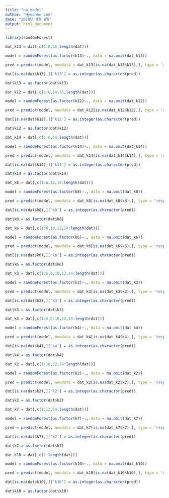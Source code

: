 ```yaml
---
title: "na_model"
author: "Hyeonho Lee"
date: "2018년 9월 8일"
output: html_document
---
```



```r
library(randomForest)
```

```r
dat_k13 = dat[,c(1:6,15,length(dat))]

model = randomForest(as.factor(k13)~., data = na.omit(dat_k13))

pred = predict(model, newdata = dat_k13[is.na(dat_k13$k13),], type = 'response')

dat[is.na(dat$k13),]['k13'] = as.integer(as.character(pred))

dat$k13 = as.factor(dat$k13)
```

```r
dat_k12 = dat[,c(1:6,14,15,length(dat))]

model = randomForest(as.factor(k12)~., data = na.omit(dat_k12))

pred = predict(model, newdata = dat_k12[is.na(dat_k12$k12),], type = 'response')

dat[is.na(dat$k12),]['k12'] = as.integer(as.character(pred))

dat$k12 = as.factor(dat$k12)
```

```r
dat_k14 = dat[,c(1:6,14:length(dat))]

model = randomForest(as.factor(k14)~., data = na.omit(dat_k14))

pred = predict(model, newdata = dat_k14[is.na(dat_k14$k14),], type = 'response')

dat[is.na(dat$k14),]['k14'] = as.integer(as.character(pred))

dat$k14 = as.factor(dat$k14)
```

```r
dat_k8 = dat[,c(1:6,12,14:length(dat))]

model = randomForest(as.factor(k8)~., data = na.omit(dat_k8))

pred = predict(model, newdata = dat_k8[is.na(dat_k8$k8),], type = 'response')

dat[is.na(dat$k8),]['k8'] = as.integer(as.character(pred))

dat$k8 = as.factor(dat$k8)
```

```r
dat_k6 = dat[,c(1:6,10,12,14:length(dat))]

model = randomForest(as.factor(k6)~., data = na.omit(dat_k6))

pred = predict(model, newdata = dat_k6[is.na(dat_k6$k6),], type = 'response')

dat[is.na(dat$k6),]['k6'] = as.integer(as.character(pred))

dat$k6 = as.factor(dat$k6)
```

```r
dat_k3 = dat[,c(1:6,8,10,12,14:length(dat))]

model = randomForest(as.factor(k3)~., data = na.omit(dat_k3))

pred = predict(model, newdata = dat_k3[is.na(dat_k3$k3),], type = 'response')

dat[is.na(dat$k3),]['k3'] = as.integer(as.character(pred))

dat$k3 = as.factor(dat$k3)
```

```r
dat_k4 = dat[,c(1:6,8:10,12,14:length(dat))]

model = randomForest(as.factor(k4)~., data = na.omit(dat_k4))

pred = predict(model, newdata = dat_k4[is.na(dat_k4$k4),], type = 'response')

dat[is.na(dat$k4),]['k4'] = as.integer(as.character(pred))

dat$k4 = as.factor(dat$k4)
```

```r
dat_k2 = dat[,c(1:10,12,14:length(dat))]

model = randomForest(as.factor(k2)~., data = na.omit(dat_k2))

pred = predict(model, newdata = dat_k2[is.na(dat_k2$k2),], type = 'response')

dat[is.na(dat$k2),]['k2'] = as.integer(as.character(pred))

dat$k2 = as.factor(dat$k2)
```

```r
dat_k7 = dat[,c(1:12,14:length(dat))]

model = randomForest(as.factor(k7)~., data = na.omit(dat_k7))

pred = predict(model, newdata = dat_k7[is.na(dat_k7$k7),], type = 'response')

dat[is.na(dat$k7),]['k7'] = as.integer(as.character(pred))

dat$k7 = as.factor(dat$k7)
```

```r
dat_k10 = dat[,c(1:length(dat))]

model = randomForest(as.factor(k10)~., data = na.omit(dat_k10))

pred = predict(model, newdata = dat_k10[is.na(dat_k10$k10),], type = 'response')

dat[is.na(dat$k10),]['k10'] = as.integer(as.character(pred))

dat$k10 = as.factor(dat$k10)
```

